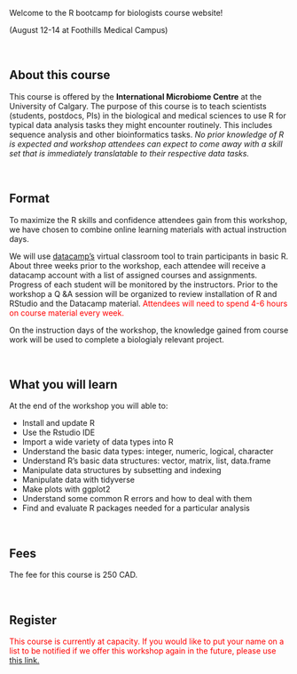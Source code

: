 

<!-- <div class="wrapper"> -->
<!-- <a href="https://alanaschick.github.io/Rbootcamp2019/Schedule.html" class="button button1">Schedule</a> -->
<!-- </div> -->

<p class="big"> Welcome to the R bootcamp for biologists course website! </p>

<div class="center">
<h32> (August 12-14 at Foothills Medical Campus) </h32>
</div>

<br> 

## About this course
<p>

This course is offered by the <b>International Microbiome Centre</b> at the University of Calgary. The purpose of this course is to teach scientists (students, postdocs, PIs) in the biological and medical sciences to use R for typical data analysis tasks they might encounter routinely. This includes sequence analysis and other bioinformatics tasks.
<i> No prior knowledge of R is expected and workshop attendees can expect to come away with a skill set that is immediately translatable to their respective data tasks.</i></p>

<br>

## Format

<p>
To maximize the R skills and confidence attendees gain from this workshop, we have chosen to combine online learning materials with actual instruction days. 
<br>
<p>
We will use [datacamp's](https://www.datacamp.com/home) virtual classroom tool to train participants in basic R. About three weeks prior to the workshop, each attendee will receive a datacamp account with a list of assigned courses and assignments. Progress of each student will be monitored by the instructors. Prior to the workshop a Q &A session will be organized to review installation of R and RStudio and the Datacamp material.<font color="red"> Attendees will need to spend 4-6 hours on course material every week.</font> 
</p>
<p>
On the instruction days of the workshop, the knowledge gained from course work will be used to complete a biologialy relevant project.  </p>

<br>

## What you will learn 

At the end of the workshop you will able to:

* Install and update R
* Use the Rstudio IDE
* Import a wide variety of data types into R
* Understand the basic data types: integer, numeric, logical, character
* Understand R’s basic data structures: vector, matrix, list, data.frame
* Manipulate data structures by subsetting and indexing
* Manipulate data with tidyverse
* Make plots with ggplot2
* Understand some common R errors and how to deal with them
* Find and evaluate R packages needed for a particular analysis

<br>

## Fees

The fee for this course is 250 CAD.

<br>

## Register

<font color="red"> This course is currently at capacity. If you would like to put your name on a list to be notified if we offer this workshop again in the future, please use</font> <a href="https://forms.gle/f8m7vBjRUgqmiDxE8"> this link.</a>